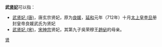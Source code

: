 '''武[[贤妃|贤妃]]'''可以指：
*[[武贤妃_(唐)|武贤妃 (唐)]]，唐玄宗贤妃，原为[[良媛|良媛]]，[[延和_(唐朝)|延和]]元年（712年）十月[[太上皇|太上皇]][[李旦|李旦]]册封皇帝良媛武氏为贤妃
*[[惠穆賢妃|武贤妃 (宋)]]，[[宋神宗|宋神宗]]贤妃，其第九子吳荣穆王[[趙佖|趙佖]]的母亲。
{{消歧义|cat=三字人名消歧义}}
[[分类:武姓|贤]]